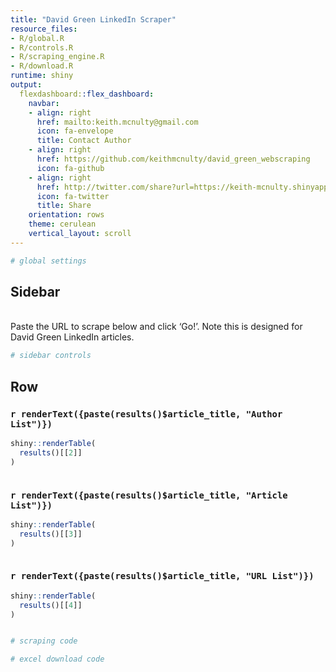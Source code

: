 ```yaml
---
title: "David Green LinkedIn Scraper"
resource_files:
- R/global.R
- R/controls.R
- R/scraping_engine.R
- R/download.R
runtime: shiny
output:
  flexdashboard::flex_dashboard:
    navbar:
    - align: right
      href: mailto:keith.mcnulty@gmail.com
      icon: fa-envelope
      title: Contact Author
    - align: right
      href: https://github.com/keithmcnulty/david_green_webscraping
      icon: fa-github
    - align: right
      href: http://twitter.com/share?url=https://keith-mcnulty.shinyapps.io/david_green_webscraping
      icon: fa-twitter
      title: Share
    orientation: rows
    theme: cerulean
    vertical_layout: scroll
---
```


```r

# global settings

```

Sidebar {.sidebar data-width=300}
----------------------------------------

<br>
Paste the URL to scrape below and click 'Go!'.  Note this is designed for David Green LinkedIn articles.
<bl>
<p>
``` r

# sidebar controls
```


Row {.tabset .tabset-fade data-height=2000}
-----------------------------------------

### `r renderText({paste(results()$article_title, "Author List")})`

``` r

shiny::renderTable(
  results()[[2]]
)



```

### `r renderText({paste(results()$article_title, "Article List")})`

``` r

shiny::renderTable(
  results()[[3]]
)



```


### `r renderText({paste(results()$article_title, "URL List")})`

``` r

shiny::renderTable(
  results()[[4]]
)



```


``` r
# scraping code
```

``` r
# excel download code

```

